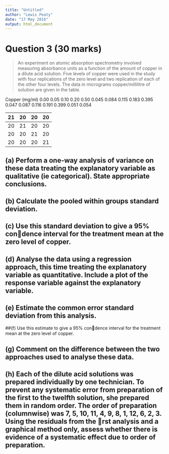 ```yaml
---
title: "Untitled"
author: "Lewis Peaty"
date: "17 May 2016"
output: html_document
---
```


# Question 3 (30 marks)

> An experiment on atomic absorption spectrometry involved measuring absorbance units as a function of the amount of copper in a dilute acid solution. Five levels of copper were used in the study with four replications of the zero level and two replication of each of the other four levels. The data in micrograms copper/millilitre of solution are given in the table.

Copper (mg/ml)
0.00 0.05 0.10 0.20 0.50
0.045 0.084 0.115 0.183 0.395
0.047 0.087 0.116 0.191 0.399
0.051
0.054

|21|20|20|20|
|--|--|--|--|
|20|21|20|20|
|20|20|21|20|
|20|20|20|21|

## (a) Perform a one-way analysis of variance on these data treating the explanatory variable as qualitative (ie categorical). State appropriate conclusions.

## (b) Calculate the pooled within groups standard deviation.

## (c) Use this standard deviation to give a 95% condence interval for the treatment mean at the zero level of copper.

## (d) Analyse the data using a regression approach, this time treating the explanatory variable as quantitative. Include a plot of the response variable against the explanatory variable.

## (e) Estimate the common error standard deviation from this analysis.

##(f) Use this estimate to give a 95% condence interval for the treatment mean at the zero level of copper. 

## (g) Comment on the difference between the two approaches used to analyse these data.
## (h)  Each of the dilute acid solutions was prepared individually by one technician. To prevent any systematic error from preparation of the first to the twelfth solution, she prepared them in random order. The order of preparation (columnwise) was 7, 5, 10, 11, 4, 9, 8, 1, 12, 6, 2, 3. Using the residuals from the rst analysis and a graphical method only, assess whether there is evidence of a systematic effect due to order of preparation.

